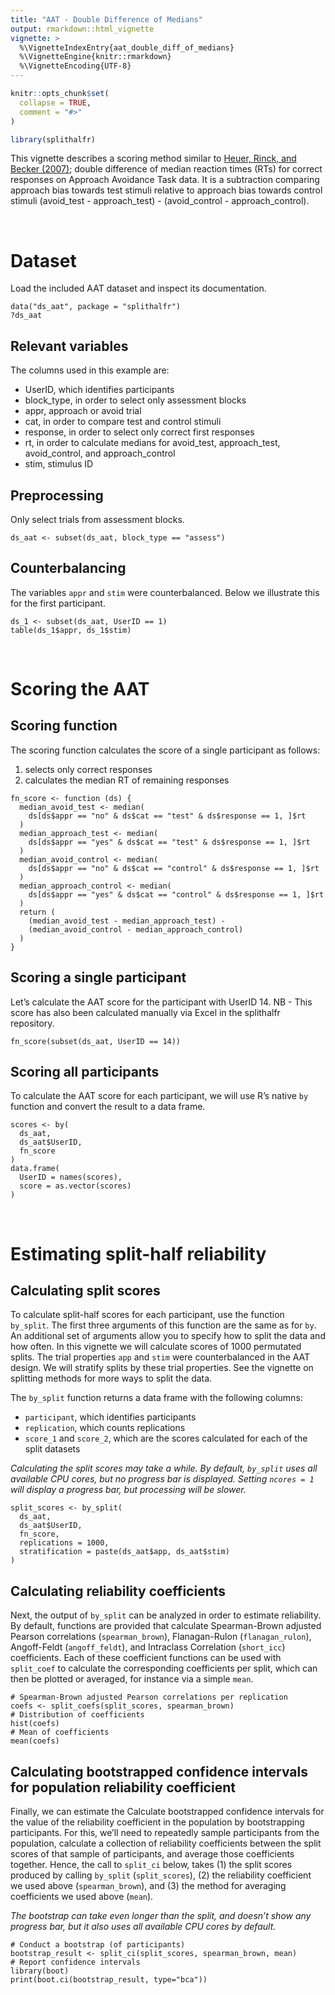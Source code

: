 ```yaml
---
title: "AAT - Double Difference of Medians"
output: rmarkdown::html_vignette
vignette: >
  %\VignetteIndexEntry{aat_double_diff_of_medians}
  %\VignetteEngine{knitr::rmarkdown}
  %\VignetteEncoding{UTF-8}
---
```


```r
knitr::opts_chunk$set(
  collapse = TRUE,
  comment = "#>"
)
```

```r
library(splithalfr)
```
This vignette describes a scoring method similar to [Heuer, Rinck, and Becker (2007)](https://doi.org/10.1016/j.brat.2007.08.010); double difference of median reaction times (RTs) for correct responses on Approach Avoidance Task data. It is a subtraction comparing approach bias towards test stimuli relative to approach bias towards control stimuli (avoid_test - approach_test) - (avoid_control - approach_control).

<br />

# Dataset
Load the included AAT dataset and inspect its documentation.
```
data("ds_aat", package = "splithalfr")
?ds_aat
```

## Relevant variables
The columns used in this example are:

* UserID, which identifies participants
* block_type, in order to select only assessment blocks
* appr, approach or avoid trial
* cat, in order to compare test and control stimuli
* response, in order to select only correct first responses
* rt, in order to calculate medians for avoid_test, approach_test, avoid_control, and approach_control
* stim, stimulus ID

## Preprocessing
Only select trials from assessment blocks. 
```
ds_aat <- subset(ds_aat, block_type == "assess")
```

## Counterbalancing
The variables `appr` and `stim` were counterbalanced. Below we illustrate this for the first participant.
```
ds_1 <- subset(ds_aat, UserID == 1)
table(ds_1$appr, ds_1$stim)
```

<br />


# Scoring the AAT

## Scoring function

The scoring function calculates the score of a single participant as follows:

1. selects only correct responses
2. calculates the median RT of remaining responses

```
fn_score <- function (ds) {
  median_avoid_test <- median(
    ds[ds$appr == "no" & ds$cat == "test" & ds$response == 1, ]$rt
  )
  median_approach_test <- median(
    ds[ds$appr == "yes" & ds$cat == "test" & ds$response == 1, ]$rt
  )
  median_avoid_control <- median(
    ds[ds$appr == "no" & ds$cat == "control" & ds$response == 1, ]$rt
  )
  median_approach_control <- median(
    ds[ds$appr == "yes" & ds$cat == "control" & ds$response == 1, ]$rt
  )
  return (
    (median_avoid_test - median_approach_test) - 
    (median_avoid_control - median_approach_control)
  )
}
```    

## Scoring a single participant
Let's calculate the AAT score for the participant with UserID 14. NB - This score has also been calculated manually via Excel in the splithalfr repository.
```
fn_score(subset(ds_aat, UserID == 14))
```

## Scoring all participants
To calculate the AAT score for each participant, we will use R's native `by` function and convert the result to a data frame.
```
scores <- by(
  ds_aat,
  ds_aat$UserID,
  fn_score
)
data.frame(
  UserID = names(scores),
  score = as.vector(scores)
)
```

<br />

# Estimating split-half reliability

## Calculating split scores
To calculate split-half scores for each participant, use the function `by_split`. The first three arguments of this function are the same as for `by`. An additional set of arguments allow you to specify how to split the data and how often. In this vignette we will calculate scores of 1000 permutated splits. The trial properties `app` and `stim` were counterbalanced in the AAT design. We will stratify splits by these trial properties. See the vignette on splitting methods for more ways to split the data.

The `by_split` function returns a data frame with the following columns:

* `participant`, which identifies participants
* `replication`, which counts replications
* `score_1` and `score_2`, which are the scores calculated for each of the split datasets

*Calculating the split scores may take a while. By default, `by_split` uses all available CPU cores, but no progress bar is displayed. Setting `ncores = 1` will display a progress bar, but processing will be slower.*

```
split_scores <- by_split(
  ds_aat,
  ds_aat$UserID,
  fn_score,
  replications = 1000,
  stratification = paste(ds_aat$app, ds_aat$stim)
)
```

## Calculating reliability coefficients
Next, the output of `by_split` can be analyzed in order to estimate reliability. By default, functions are provided that calculate Spearman-Brown adjusted Pearson correlations (`spearman_brown`), Flanagan-Rulon (`flanagan_rulon`), Angoff-Feldt (`angoff_feldt`), and Intraclass Correlation (`short_icc`) coefficients. Each of these coefficient functions can be used with `split_coef` to calculate the corresponding coefficients per split, which can then be plotted or averaged, for instance via a simple `mean`. 

```
# Spearman-Brown adjusted Pearson correlations per replication
coefs <- split_coefs(split_scores, spearman_brown)
# Distribution of coefficients
hist(coefs)
# Mean of coefficients
mean(coefs)
```

## Calculating bootstrapped confidence intervals for population reliability coefficient
Finally, we can estimate the Calculate bootstrapped confidence intervals for the value of the reliability coefficient in the population by bootstrapping participants. For this, we'll need to repeatedly sample participants from the population, calculate a collection of reliability coefficients between the split scores of that sample of participants, and average those coefficients together. Hence, the call to `split_ci` below, takes (1) the split scores produced by calling `by_split` (`split_scores`), (2) the reliability coefficient we used above (`spearman_brown`), and (3) the method for averaging coefficients we used above (`mean`).

*The bootstrap can take even longer than the split, and doesn't show any progress bar, but it also uses all available CPU cores by default.*

```
# Conduct a bootstrap (of participants)
bootstrap_result <- split_ci(split_scores, spearman_brown, mean)
# Report confidence intervals
library(boot)
print(boot.ci(bootstrap_result, type="bca"))
```